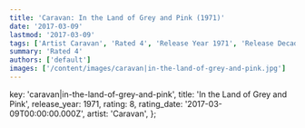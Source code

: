 ```yaml
---
title: 'Caravan: In the Land of Grey and Pink (1971)'
date: '2017-03-09'
lastmod: '2017-03-09'
tags: ['Artist Caravan', 'Rated 4', 'Release Year 1971', 'Release Decade 1970']
summary: 'Rated 4'
authors: ['default']
images: ['/content/images/caravan|in-the-land-of-grey-and-pink.jpg']
---
```


  key: 'caravan|in-the-land-of-grey-and-pink',
  title: 'In the Land of Grey and Pink',
  release_year: 1971,
  rating: 8,
  rating_date: '2017-03-09T00:00:00.000Z',
  artist: 'Caravan',
};

<MusicRating data={data} />
